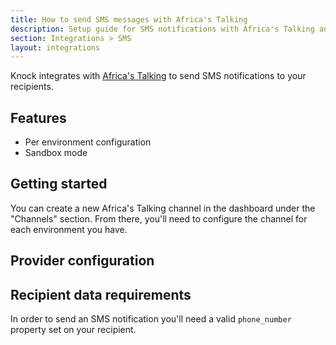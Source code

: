 ```yaml
---
title: How to send SMS messages with Africa's Talking
description: Setup guide for SMS notifications with Africa's Talking and Knock.
section: Integrations > SMS
layout: integrations
---
```



Knock integrates with [Africa's Talking](https://africastalking.com/) to send SMS notifications to your recipients.

## Features

- Per environment configuration
- Sandbox mode

## Getting started

You can create a new Africa's Talking channel in the dashboard under the "Channels" section. From there, you'll need to configure the channel for each environment you have.

## Provider configuration

<Attributes>
  <Attribute
    name="API Key"
    type="string*"
    description="The API key from Africa's Talking."
  />
  <Attribute
    name="Username"
    type="string*"
    description="The username from Africa's Talking."
  />
  <Attribute
    name="Short code"
    type="string (optional)"
    description="The short code to send messages from."
  />
</Attributes>

## Recipient data requirements

In order to send an SMS notification you'll need a valid `phone_number` property set on your recipient.
